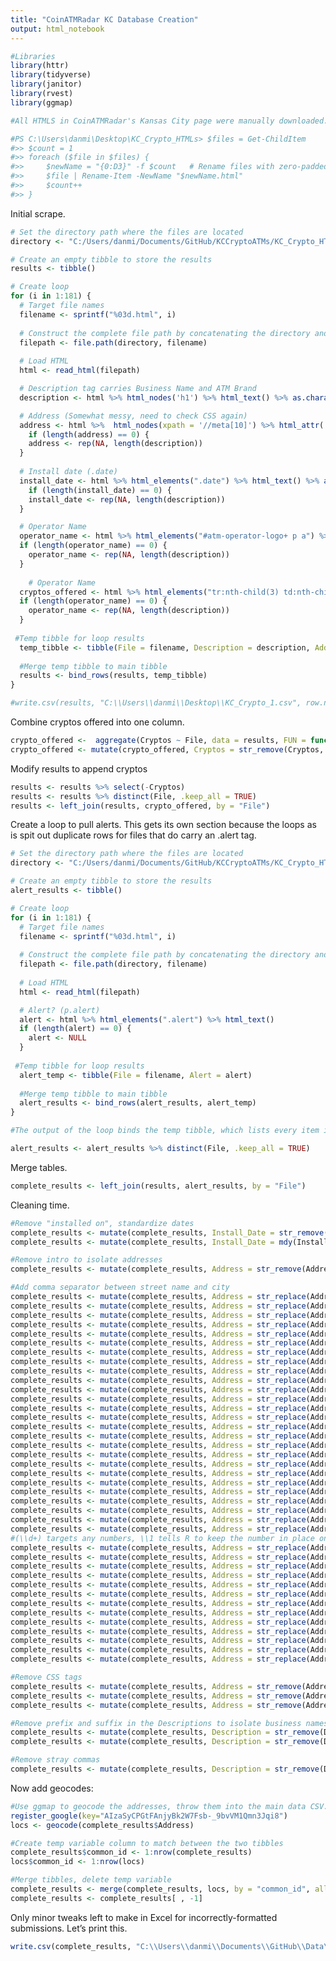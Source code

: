 ```yaml
---
title: "CoinATMRadar KC Database Creation"
output: html_notebook
---
```


```r
#Libraries
library(httr)
library(tidyverse)
library(janitor)
library(rvest)
library(ggmap)
```

```r
#All HTMLS in CoinATMRadar's Kansas City page were manually downloaded. Below is the Powershell command to rename the HTMLs from their site names to R-friendly file names

#PS C:\Users\danmi\Desktop\KC_Crypto_HTMLs> $files = Get-ChildItem
#>> $count = 1
#>> foreach ($file in $files) {
#>>     $newName = "{0:D3}" -f $count   # Rename files with zero-padded 4-digit numbers
#>>     $file | Rename-Item -NewName "$newName.html"
#>>     $count++
#>> }
```

Initial scrape.
```r
# Set the directory path where the files are located
directory <- "C:/Users/danmi/Documents/GitHub/KCCryptoATMs/KC_Crypto_HTMLs"

# Create an empty tibble to store the results
results <- tibble()

# Create loop
for (i in 1:181) {
  # Target file names
  filename <- sprintf("%03d.html", i)
  
  # Construct the complete file path by concatenating the directory and file name
  filepath <- file.path(directory, filename)
  
  # Load HTML
  html <- read_html(filepath)

  # Description tag carries Business Name and ATM Brand
  description <- html %>% html_nodes('h1') %>% html_text() %>% as.character()

  # Address (Somewhat messy, need to check CSS again)
  address <- html %>%  html_nodes(xpath = '//meta[10]') %>% html_attr('content') %>% as.character()
    if (length(address) == 0) {
    address <- rep(NA, length(description))
  }
  
  # Install date (.date)
  install_date <- html %>% html_elements(".date") %>% html_text() %>% as.character()
    if (length(install_date) == 0) {
    install_date <- rep(NA, length(description))
  }

  # Operator Name
  operator_name <- html %>% html_elements("#atm-operator-logo+ p a") %>% html_text2() %>% as.character()
  if (length(operator_name) == 0) {
    operator_name <- rep(NA, length(description))
  }
  
    # Operator Name
  cryptos_offered <- html %>% html_elements("tr:nth-child(3) td:nth-child(1) , tr:nth-child(8) td:nth-child(1) , tr:nth-child(6) td:nth-child(1) , tr:nth-child(7) td:nth-child(1) , tr:nth-child(9) td:nth-child(1) , tr:nth-child(10) td:nth-child(1) , tr:nth-child(11) td:nth-child(1) , tr:nth-child(12) td:nth-child(1) , tr:nth-child(5) td:nth-child(1) , tr:nth-child(4) td:nth-child(1) , tr:nth-child(2) td:nth-child(1)") %>% html_text2() %>% as.character()
  if (length(operator_name) == 0) {
    operator_name <- rep(NA, length(description))
  }
  
 #Temp tibble for loop results
  temp_tibble <- tibble(File = filename, Description = description, Address = address, Install_Date = install_date, Operator_Name = operator_name, Cryptos = cryptos_offered)
  
  #Merge temp tibble to main tibble
  results <- bind_rows(results, temp_tibble)
}

#write.csv(results, "C:\\Users\\danmi\\Desktop\\KC_Crypto_1.csv", row.names=TRUE)
```

Combine cryptos offered into one column.
```r
crypto_offered <-  aggregate(Cryptos ~ File, data = results, FUN = function(x) paste(unique(x), collapse = ", "))
crypto_offered <- mutate(crypto_offered, Cryptos = str_remove(Cryptos, ", Supported fiat:"))
```

Modify results to append cryptos
```r
results <- results %>% select(-Cryptos)
results <- results %>% distinct(File, .keep_all = TRUE)
results <- left_join(results, crypto_offered, by = "File")
```


Create a loop to pull alerts. This gets its own section because the loops as is spit out duplicate rows for files that do carry an .alert tag.
```r
# Set the directory path where the files are located
directory <- "C:/Users/danmi/Documents/GitHub/KCCryptoATMs/KC_Crypto_HTMLs"

# Create an empty tibble to store the results
alert_results <- tibble()

# Create loop
for (i in 1:181) {
  # Target file names
  filename <- sprintf("%03d.html", i)
  
  # Construct the complete file path by concatenating the directory and file name
  filepath <- file.path(directory, filename)
  
  # Load HTML
  html <- read_html(filepath)

  # Alert? (p.alert)
  alert <- html %>% html_elements(".alert") %>% html_text()
  if (length(alert) == 0) {
    alert <- NULL
  }
  
 #Temp tibble for loop results
  alert_temp <- tibble(File = filename, Alert = alert)
  
  #Merge temp tibble to main tibble
  alert_results <- bind_rows(alert_results, alert_temp)
}

#The output of the loop binds the temp tibble, which lists every item in the database, against the results, which just extracts those with the alert tag. Delete these duplicates.

alert_results <- alert_results %>% distinct(File, .keep_all = TRUE)
```

Merge tables.
```r
complete_results <- left_join(results, alert_results, by = "File")
```


Cleaning time.
```r
#Remove "installed on", standardize dates
complete_results <- mutate(complete_results, Install_Date = str_remove(Install_Date, "Installed on"))
complete_results <- mutate(complete_results, Install_Date = mdy(Install_Date))

#Remove intro to isolate addresses
complete_results <- mutate(complete_results, Address = str_remove(Address, ".* at"))

#Add comma separator between street name and city
complete_results <- mutate(complete_results, Address = str_replace(Address, "Ave<br />", "Avenue, "))
complete_results <- mutate(complete_results, Address = str_replace(Address, "Ave.<br />", "Avenue, "))
complete_results <- mutate(complete_results, Address = str_replace(Address, "Blvd<br />", "Boulevard, "))
complete_results <- mutate(complete_results, Address = str_replace(Address, "Blvd.<br />", "Boulevard, "))
complete_results <- mutate(complete_results, Address = str_replace(Address, "Boulevard<br />", "Boulevard, "))
complete_results <- mutate(complete_results, Address = str_replace(Address, "Broadway<br />", "Broadway, "))
complete_results <- mutate(complete_results, Address = str_replace(Address, "Cutoff<br />", "Cutoff, "))
complete_results <- mutate(complete_results, Address = str_replace(Address, "Drive<br />", "Drive, "))
complete_results <- mutate(complete_results, Address = str_replace(Address, "Dr<br />", "Drive, "))
complete_results <- mutate(complete_results, Address = str_replace(Address, "Dr.<br />", "Drive, "))
complete_results <- mutate(complete_results, Address = str_replace(Address, "Highway<br />", "Highway, "))
complete_results <- mutate(complete_results, Address = str_replace(Address, "HWY<br />", "Highway, "))
complete_results <- mutate(complete_results, Address = str_replace(Address, "Ln<br />", "Lane, "))
complete_results <- mutate(complete_results, Address = str_replace(Address, "Parkway<br />", "Parkway, "))
complete_results <- mutate(complete_results, Address = str_replace(Address, "Pkwy<br />", "Parkway, "))
complete_results <- mutate(complete_results, Address = str_replace(Address, "St<br />", "Street, "))
complete_results <- mutate(complete_results, Address = str_replace(Address, "St.<br />", "Street, "))
complete_results <- mutate(complete_results, Address = str_replace(Address, "st<br />", "Street, "))
complete_results <- mutate(complete_results, Address = str_replace(Address, "S<br />", ", "))
complete_results <- mutate(complete_results, Address = str_replace(Address, "Street<br />", "Street, "))
complete_results <- mutate(complete_results, Address = str_replace(Address, "Rd<br />", "Road, "))
complete_results <- mutate(complete_results, Address = str_replace(Address, "Rd.<br />", "Road, "))
complete_results <- mutate(complete_results, Address = str_replace(Address, "Road<br />", "Road, "))
complete_results <- mutate(complete_results, Address = str_replace(Address, "Terrace<br />", "Terrace, "))
complete_results <- mutate(complete_results, Address = str_replace(Address, "Paseo<br />", "Paseo, "))
complete_results <- mutate(complete_results, Address = str_replace(Address, "Trafficway<br />", "Trafficway, "))
#(\\d+) targets any numbers, \\1 tells R to keep the number in place once applying the formatting.
complete_results <- mutate(complete_results, Address = str_replace(Address, "Lot (\\d+)", "Lot \\1, "))
complete_results <- mutate(complete_results, Address = str_replace(Address, "Hwy (\\d+)", "Highway \\1, "))
complete_results <- mutate(complete_results, Address = str_replace(Address, "Suite (\\d+)", "Suite \\1, "))
complete_results <- mutate(complete_results, Address = str_replace(Address, "Suite ([a-zA-Z]+)", "Suite \\1, "))
complete_results <- mutate(complete_results, Address = str_replace(Address,"suite ([a-zA-Z]+)", "Suite \\1, "))
complete_results <- mutate(complete_results, Address = str_replace(Address, "Ste ([a-zA-Z+])", "Suite \\1, "))
complete_results <- mutate(complete_results, Address = str_replace(Address, "Ste (\\d+)", "Suite \\1, "))
complete_results <- mutate(complete_results, Address = str_replace(Address, "MO-(\\d+)", "MO-\\1, "))
complete_results <- mutate(complete_results, Address = str_replace(Address, "US-(\\d+) E", "US-\\1 E, "))
complete_results <- mutate(complete_results, Address = str_replace(Address, "US-(\\d+)", "US-\\1, "))
complete_results <- mutate(complete_results, Address = str_replace(Address, "Rte (\\d+)", "Route \\1, "))
complete_results <- mutate(complete_results, Address = str_replace(Address, "#(\\d+)", "# \\1, "))
complete_results <- mutate(complete_results, Address = str_replace(Address,"St #([a-zA-Z]+)", "Suite \\1, "))

#Remove CSS tags
complete_results <- mutate(complete_results, Address = str_remove(Address, "<br />USA"))
complete_results <- mutate(complete_results, Address = str_remove(Address, "<br />United States"))
complete_results <- mutate(complete_results, Address = str_remove(Address, "<br />"))

#Remove prefix and suffix in the Descriptions to isolate business names
complete_results <- mutate(complete_results, Description = str_remove(Description, ".* at"))
complete_results <- mutate(complete_results, Description = str_remove(Description, "–.*"))

#Remove stray commas
complete_results <- mutate(complete_results, Description = str_remove(Description, " ., "))
```

Now add geocodes:
```r
#Use ggmap to geocode the addresses, throw them into the main data CSV.
register_google(key="AIzaSyCPGtFAnjyBk2W7Fsb-_9bvVM1Qmn3Jqi8")
locs <- geocode(complete_results$Address)

#Create temp variable column to match between the two tibbles
complete_results$common_id <- 1:nrow(complete_results)
locs$common_id <- 1:nrow(locs)

#Merge tibbles, delete temp variable
complete_results <- merge(complete_results, locs, by = "common_id", all = T)
complete_results <- complete_results[ , -1]
```


Only minor tweaks left to make in Excel for incorrectly-formatted submissions. Let's print this.
```r
write.csv(complete_results, "C:\\Users\\danmi\\Documents\\GitHub\\Data\\KC_Crypto_ATMs.csv", row.names=TRUE)
```